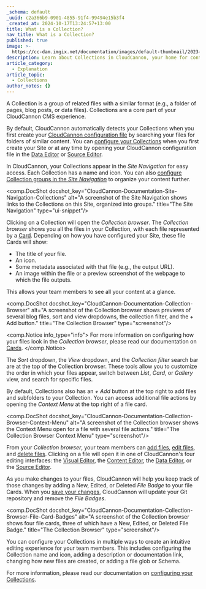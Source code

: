 ```yaml
---
_schema: default
_uuid: c2a366b9-0901-4855-91f4-99494e15b3f4
_created_at: 2024-10-17T13:24:57+13:00
title: What is a Collection?
nav_title: What is a Collection?
published: true
image: >-
  https://cc-dam.imgix.net/documentation/images/default-thumbnail/2023-Q4/CloudCannon-Documentation-Thumbnail.png
description: Learn about Collections in CloudCannon, your home for content files.
article_category:
  - Explanation
article_topic:
  - Collections
author_notes: {}
---
```

A Collection is a group of related files with a similar format (e.g., a folder of pages, blog posts, or data files). Collections are a core part of your CloudCannon CMS experience.

By default, CloudCannon automatically detects your Collections when you first create your [CloudCannon configuration file](/documentation/articles/what-is-the-cloudcannon-configuration-file/) by searching your files for folders of similar content. You can [configure your Collections]() when you first create your Site or at any time by opening your CloudCannon configuration file in the [Data Editor](/documentation/articles/the-data-editor/) or [Source Editor](/documentation/articles/the-source-editor/).

In CloudCannon, your Collections appear in the *Site Navigation* for easy access. Each Collection has a name and icon. You can also [configure Collection groups in the *Site Navigation*](/documentation/articles/configure-your-site-navigation/) to organize your content further.

<comp.DocShot docshot_key="CloudCannon-Documentation-Site-Navigation-Collections" alt="A screenshot of the Site Navigation shows links to the Collections on this Site, organized into groups." title="The Site Navigation" type="ui-snippet"/>

Clicking on a Collection will open the *Collection browser*. The *Collection browser* shows you all the files in your Collection, with each file represented by a [Card](/documentation/articles/what-are-cards/). Depending on how you have configured your Site, these file Cards will show:

* The title of your file.
* An icon.
* Some metadata associated with that file (e.g., the output URL).
* An image within the file or a preview screenshot of the webpage to which the file outputs.

This allows your team members to see all your content at a glance.

<comp.DocShot docshot_key="CloudCannon-Documentation-Collection-Browser" alt="A screenshot of the Collection browser shows previews of several blog files, sort and view dropdowns, the collection filter, and the + Add button." title="The Collection Browser" type="screenshot"/>

<comp.Notice info_type="info">
  For more information on configuring how your files look in the *Collection browser*, please read our documentation on [Cards](/documentation/articles/what-are-cards/).
</comp.Notice>

The *Sort* dropdown, the *View* dropdown, and the *Collection filter* search bar are at the top of the Collection browser. These tools allow you to customize the order in which your files appear, switch between *List*, *Card*, or *Gallery* view, and search for specific files.

By default, Collections also has an *\+ Add* button at the top right to add files and subfolders to your Collection. You can access additional file actions by opening the *Context Menu* at the top right of a file card.

<comp.DocShot docshot_key="CloudCannon-Documentation-Collection-Browser-Context-Menu" alt="A screenshot of the Collection browser shows the Context Menu open for a file with several file actions." title="The Collection Browser Context Menu" type="screenshot"/>

From your *Collection browser*, your team members can [add files](/documentation/articles/add-a-file/), [edit files](/documentation/articles/edit-your-files/), and [delete files](/documentation/articles/delete-a-file/). Clicking on a file will open it in one of CloudCannon's four editing interfaces: the [Visual Editor](/documentation/articles/the-visual-editor/), the [Content Editor](/documentation/articles/the-content-editor/), the [Data Editor](/documentation/articles/the-data-editor/), or the [Source Editor](/documentation/articles/the-source-editor/).

As you make changes to your files, CloudCannon will help you keep track of those changes by adding a New, Edited, or Deleted *File Badge* to your file Cards. When you [save your changes](/documentation/articles/save-your-changes/), CloudCannon will update your Git repository and remove the *File Badges*.

<comp.DocShot docshot_key="CloudCannon-Documentation-Collection-Browser-File-Card-Badges" alt="A screenshot of the Collection browser shows four file cards, three of which have a New, Edited, or Deleted File Badge." title="The Collection Browser" type="screenshot"/>

You can configure your Collections in multiple ways to create an intuitive editing experience for your team members. This includes configuring the Collection name and icon, adding a description or documentation link, changing how new files are created, or adding a file glob or Schema.

For more information, please read our documentation on [configuring your Collections](/documentation/articles/configure-your-collections/).